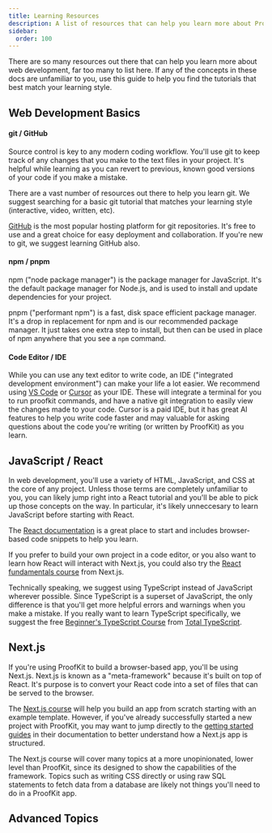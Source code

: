 ```yaml
---
title: Learning Resources
description: A list of resources that can help you learn more about ProofKit.
sidebar:
  order: 100
---
```



There are so many resources out there that can help you learn more about web development, far too many to list here. If any of the concepts in these docs are unfamiliar to you, use this guide to help you find the tutorials that best match your learning style.

## Web Development Basics

#### git / GitHub

Source control is key to any modern coding workflow. You'll use git to keep track of any changes that you make to the text files in your project. It's helpful while learning as you can revert to previous, known good versions of your code if you make a mistake.

There are a vast number of resources out there to help you learn git. We suggest searching for a basic git tutorial that matches your learning style (interactive, video, written, etc).

[GitHub](https://github.com/) is the most popular hosting platform for git repositories. It's free to use and a great choice for easy deployment and collaboration. If you're new to git, we suggest learning GitHub also.

#### npm / pnpm

npm ("node package manager") is the package manager for JavaScript. It's the default package manager for Node.js, and is used to install and update dependencies for your project.

pnpm ("performant npm") is a fast, disk space efficient package manager. It's a drop in replacement for npm and is our recommended package manager. It just takes one extra step to install, but then can be used in place of npm anywhere that you see a `npm` command.

#### Code Editor / IDE

While you can use any text editor to write code, an IDE ("integrated development environment") can make your life a lot easier. We recommend using [VS Code](https://code.visualstudio.com/) or [Cursor](https://www.cursor.com/) as your IDE. These will integrate a terminal for you to run proofkit commands, and have a native git integration to easily view the changes made to your code. Cursor is a paid IDE, but it has great AI features to help you write code faster and may valuable for asking questions about the code you're writing (or written by ProofKit) as you learn.

## JavaScript / React

In web development, you'll use a variety of HTML, JavaScript, and CSS at the core of any project. Unless those terms are completely unfamiliar to you, you can likely jump right into a React tutorial and you'll be able to pick up those concepts on the way. In particular, it's likely unneccesary to learn JavaScript before starting with React.

The [React documentation](https://react.dev/learn) is a great place to start and includes browser-based code snippets to help you learn.

If you prefer to build your own project in a code editor, or you also want to learn how React will interact with Next.js, you could also try the [React fundamentals course](https://nextjs.org/learn/react-foundations/what-is-react-and-nextjs) from Next.js.

Technically speaking, we suggest using TypeScript instead of JavaScript wherever possible. Since TypeScript is a superset of JavaScript, the only difference is that you'll get more helpful errors and warnings when you make a mistake. If you really want to learn TypeScript specifically, we suggest the free [Beginner's TypeScript Course](https://www.totaltypescript.com/tutorials/beginners-typescript) from [Total TypeScript](https://www.totaltypescript.com/).

## Next.js

If you're using ProofKit to build a browser-based app, you'll be using Next.js. Next.js is known as a "meta-framework" because it's built on top of React. It's purpose is to convert your React code into a set of files that can be served to the browser.

The [Next.js course](https://nextjs.org/learn) will help you build an app from scratch starting with an example template. However, if you've already successfully started a new project with ProofKit, you may want to jump directly to the [getting started guides](https://nextjs.org/docs/app/getting-started/layouts-and-pages) in their documentation to better understand how a Next.js app is structured.

<Aside type="caution">
  The Next.js course will cover many topics at a more unopinionated, lower level
  than ProofKit, since its designed to show the capabilities of the framework.
  Topics such as writing CSS directly or using raw SQL statements to fetch data
  from a database are likely not things you'll need to do in a ProofKit app.
</Aside>

## Advanced Topics
